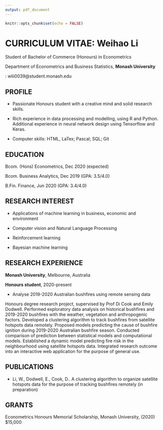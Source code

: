 ```yaml
---
output: pdf_document
---
```


```r
knitr::opts_chunk$set(echo = FALSE)
```

\normalsize

# CURRICULUM VITAE: Weihao Li \qquad \qquad \qquad 2020

\qquad Student of Bachelor of Commerce (Honours) in Econometrics

\qquad Department of Econometrics and Business Statistics, **Monash University**

\qquad \textit{Tel: +61 404 591219}

\qquad \textit{Email}: wlii0039@student.monash.edu

## PROFILE

- Passionate Honours student with a creative mind and solid research skills. 

- Rich experience in data processing and modelling, using R and Python. Additional experience in neural network design using Tensorflow and Keras.

- Computer skills: HTML, LaTex; Pascal; SQL; Git

## EDUCATION

\qquad \textbf{Monash University, Melbourne, Australia}

\qquad Bcom. (Hons) Econometrics,  Dec 2020 (expected)

\qquad Bcom. Business Analytics,  Dec 2019 (GPA: 3.5/4.0)


\qquad \textbf{Guangdong University of Finance, Guangzhou, P.R. China}

\qquad B.Fin. Finance, Jun 2020 (GPA: 3.4/4.0) 


## RESEARCH INTEREST

- Applications of machine learning in business, economic and environment 

- Computer vision and Natural Language Processing

- Reinforcement learning

- Bayesian machine learning 

## RESEARCH EXPERIENCE

**Monash University**, Melbourne, Australia

**Honours student**, 2020-present

- Analyse 2019-2020 Australian bushfires using remote sensing data

Honours degree research project, supervised by Prof Di Cook and Emily Dodwell. Performed exploratory data analysis on historical bushfires and 2019-2020 bushfires with the weather, vegetation and anthropogenic factors. Developed a clustering algorithm to track bushfires from satellite hotspots data remotely. Proposed models predicting the cause of bushfire ignition during 2019-2020 Australian bushfire season. Conducted comparison of prediction between statistical models and computational models. Established a dynamic model predicting fire risk in the neighbourhood using satellite hotspots data. Integrated research outcome into an interactive web application for the purpose of general use.

## PUBLICATIONS

- Li, W., Dodwell, E., Cook, D.. A clustering algorithm to organize satellite hotspots data for the purpose of tracking bushfires remotely (in preparation)


## GRANTS

Econometrics Honours Memorial Scholarship, Monash University, (2020) $15,000

